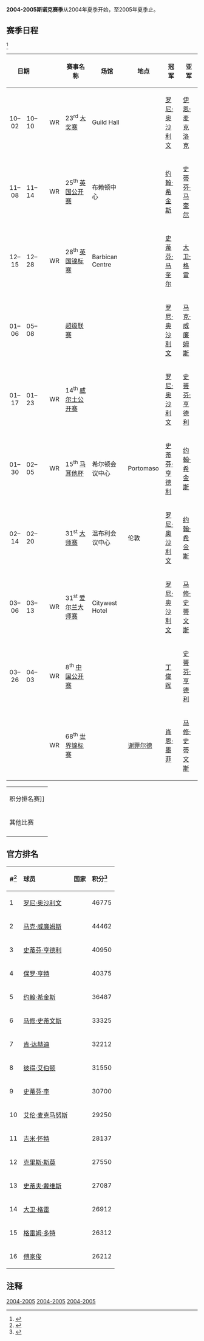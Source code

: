 {{noteTA
|G1=Snooker
}}
'''2004-2005斯诺克赛季'''从2004年夏季开始，至2005年夏季止。

== 赛季日程 ==
<ref>{{cite web|title=The 2004/2005 Season|url=http://www.snooker.org/trn/0405/|publisher=WWW Snooker|accessdate=2011-02-26|archive-date=2010-03-27|archive-url=https://web.archive.org/web/20100327151030/http://www.snooker.org/trn/0405/|dead-url=no}}</ref> 
{|class="wikitable" style="font-size: 85%"
|-
! colspan="2" width=40 align="center"| 日期
! 
! 
! width=235 | 赛事名称
! width=180 | 场馆
! width=90 | 地点
! width=160| 冠军
! width=160| 亚军
! width=20| 比分
|-
| 10–02
| 10–10
| {{flagicon|ENG}}
| WR
| 23<sup>rd</sup> [[2004年斯诺克大奖赛|大奖赛]]
| Guild Hall
| {{nowrap|[[普雷斯顿|普雷斯顿]]}}
| {{flagicon|ENG}} [[罗尼·奥沙利文|罗尼·奥沙利文]]
| {{flagicon|ENG}} [[伊恩·麦克洛克|伊恩·麦克洛克]]
| 9–5
|-
| 11–08
| 11–14
| {{flagicon|ENG}}
| WR
| 25<sup>th</sup> [[2004年斯诺克英国公开赛|英国公开赛]]
| 布赖顿中心
| {{nowrap|[[布赖顿|布赖顿]]}}
| {{flagicon|SCO}} [[约翰·希金斯|约翰·希金斯]]
| {{flagicon|SCO}} [[史蒂芬·马奎尔|史蒂芬·马奎尔]]
| 9–6
|-
| 12–15
| 12–28
| {{flagicon|ENG}}
| WR
| 28<sup>th</sup> [[2004年英国锦标赛|英国锦标赛]]
| Barbican Centre
| {{nowrap|[[约克郡|约克郡]]}}
| {{flagicon|SCO}} [[史蒂芬·马奎尔|史蒂芬·马奎尔]]
| {{flagicon|ENG}} [[大卫·格雷|大卫·格雷]]
| 10–1
|-
| bgcolor="#ffdf9f"|01–06
| bgcolor="#ffdf9f"|05–08
| bgcolor="#ffdf9f"|{{flagicon|UK}}
| bgcolor="#ffdf9f"| 
| bgcolor="#ffdf9f"| [[2005年斯诺克超级联赛_(2004-05)|超级联赛]]
| bgcolor="#ffdf9f"|  
| bgcolor="#ffdf9f"|  
| bgcolor="#ffdf9f"| {{flagicon|ENG}} [[罗尼·奥沙利文|罗尼·奥沙利文]]
| bgcolor="#ffdf9f"| {{flagicon|WAL}} [[马克·威廉姆斯|马克·威廉姆斯]]
| bgcolor="#ffdf9f"|  6–0
|-
| 01–17
| 01–23
| {{flagicon|WAL}}
| WR
| 14<sup>th</sup> [[2005年威尔士公开赛|威尔士公开赛]]
| {{nowrap|[[纽波特中心|纽波特中心]]}}
| {{nowrap|[[纽波特|纽波特]]}}
| {{flagicon|ENG}} [[罗尼·奥沙利文|罗尼·奥沙利文]]
| {{flagicon|SCO}} [[史蒂芬·亨德利|史蒂芬·亨德利]]
| 9–8
|-
| 01–30
| 02–05
| {{flagicon|MLT}}
| WR
| 15<sup>th</sup> [[2005年马耳他杯|马耳他杯]]
| 希尔顿会议中心
| Portomaso
| {{flagicon|SCO}} [[史蒂芬·亨德利|史蒂芬·亨德利]]
| {{flagicon|SCO}} [[约翰·希金斯|约翰·希金斯]]
| 9–7
|-
| bgcolor="#ffdf9f"|02–14
| bgcolor="#ffdf9f"|02–20
| bgcolor="#ffdf9f"|{{flagicon|ENG}}
| bgcolor="#ffdf9f"| 
| bgcolor="#ffdf9f"| 31<sup>st</sup> [[2005年斯诺克大师赛|大师赛]]
| bgcolor="#ffdf9f"| 温布利会议中心
| bgcolor="#ffdf9f"| 伦敦
| bgcolor="#ffdf9f"| {{flagicon|ENG}} [[罗尼·奥沙利文|罗尼·奥沙利文]]
| bgcolor="#ffdf9f"| {{flagicon|SCO}} [[约翰·希金斯|约翰·希金斯]]
| bgcolor="#ffdf9f"|  10–3 
|-
| 03–06
| 03–13
| {{flagicon|IRL}}
| WR
| 31<sup>st</sup> [[2005年爱尔兰大师赛|爱尔兰大师赛]]
| Citywest Hotel
| {{nowrap|[[都柏林|都柏林]]}}
| {{flagicon|ENG}} [[罗尼·奥沙利文|罗尼·奥沙利文]]
| {{flagicon|WAL}} [[马修·史蒂文斯|马修·史蒂文斯]]
| 10–8
|-
| 03–26
| 04–03
| {{flagicon|CHN}}
| WR
| 8<sup>th</sup> [[2005年斯诺克中国公开赛|中国公开赛]]
| {{nowrap|[[海淀体育馆|海淀体育馆]]}}
| {{nowrap|[[北京|北京]]}}
| {{flagicon|CHN}} [[丁俊晖|丁俊晖]]
| {{flagicon|SCO}} [[史蒂芬·亨德利|史蒂芬·亨德利]]
| 9–5
|-
| {{nowrap|04–16}}
| {{nowrap|05–02}}
| {{flagicon|ENG}}
| WR
| 68<sup>th</sup> [[2005年斯诺克世界锦标赛|世界锦标赛]]
| {{nowrap|[[克鲁西布剧院|克鲁西布剧院]]}}
| [[谢菲尔德|谢菲尔德]]
| {{flagicon|ENG}} [[肖恩·墨菲|肖恩·墨菲]]
| {{flagicon|WAL}} [[马修·史蒂文斯|马修·史蒂文斯]]
| {{nowrap|18–16}}
|}

{| class="wikitable" style="font-size:85%;" width=30%
|- bgcolor="#ffffff"
| WR = [[斯诺克世界排名|积分排名赛]]
|- bgcolor="#ffdf9f" 
| 其他比赛
|-
|}

==官方排名==

{{Main|2004-2005赛季斯诺克职业选手世界排名}}  
{| class="wikitable"
! #<ref>{{cite web|last=Turner|first=Chris|title=World Rankings 2000/01 to 2009/10|url=http://www.cajt.pwp.blueyonder.co.uk/rankings4.html|work=cajt.pwp.blueyonder.co.uk|publisher=Chris Turner's Snooker Archive|accessdate=2011-02-26|deadurl=yes|archiveurl=https://web.archive.org/web/20090430102233/http://www.cajt.pwp.blueyonder.co.uk/rankings4.html|archivedate=2009-04-30}}</ref>
! align="left" | 球员
! align="left" | 国家
! align="left" | 积分<ref>{{cite web|title=Embassy World Rankings 2004/2005|url=http://www.snooker.org/Rnk/0405/ranking.asp|publisher=WWW Snooker|accessdate=2011-02-26|archive-date=2016-04-04|archive-url=https://web.archive.org/web/20160404201321/http://www.snooker.org/Rnk/0405/ranking.asp|dead-url=no}}</ref> 
|-
| 1
| [[罗尼·奥沙利文|罗尼·奥沙利文]]
| {{ENG}}
| 46775
|-
| 2
| [[马克·威廉姆斯|马克·威廉姆斯]]
| {{WAL}}
| 44462
|-
| 3
| [[史蒂芬·亨德利|史蒂芬·亨德利]]
| {{SCO}}
| 40950
|-
| 4
| [[保罗·亨特|保罗·亨特]]
| {{ENG}}
| 40375
|-
| 5
| [[约翰·希金斯|约翰·希金斯]]
| {{SCO}}
| 36487
|-
| 6
| [[马修·史蒂文斯|马修·史蒂文斯]]
| {{WAL}}
| 33325
|-
| 7
| [[肯·达赫迪|肯·达赫迪]]
| {{IRL}}
| 32212
|-
| 8
| [[彼得·艾伯顿|彼得·艾伯顿]]
| {{ENG}}
| 31550
|-
| 9
| [[史蒂芬·李|史蒂芬·李]]
| {{ENG}}
| 30700
|-
| 10
| [[艾伦·麦克马努斯|艾伦·麦克马努斯]]
| {{SCO}}
| 29250
|-
| 11
| [[吉米·怀特|吉米·怀特]]
| {{ENG}}
| 28137
|-
| 12
| [[克里斯·斯莫|克里斯·斯莫]]
| {{SCO}}
| 27550
|-
| 13
| [[史蒂夫·戴维斯|史蒂夫·戴维斯]]
| {{ENG}}
| 27087
|-
| 14
| [[大卫·格雷|大卫·格雷]]
| {{ENG}}
| 26912
|-
| 15
| [[格雷姆·多特|格雷姆·多特]]
| {{SCO}}
| 26312
|-
| 16
| [[傅家俊|傅家俊]]
| {{HKG}}
| 26212
|}

== 注释 ==
{{Reflist}}

{{斯诺克赛季04-05}}
{{Snooker seasons nav}}


[[Category:斯诺克赛季|2004-2005]]
[[Category:2005年斯诺克|2004-2005]]
[[Category:2004年斯诺克|2004-2005]]